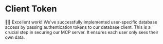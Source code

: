 # Client Token

<EpicVideo url="https://www.epicai.pro/workshops/day-7-8-mcp-auth/client-token-st24u/solution" />

👨‍💼 Excellent work! We've successfully implemented user-specific database access by passing authentication tokens to our database client. This is a crucial step in securing our MCP server. It ensures each user only sees their own data.
